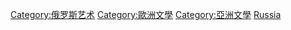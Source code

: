 {{Catnav|頁面分類|地理|国家|欧洲国家|俄罗斯|俄罗斯文化|俄罗斯艺术}}
{{Catnav|頁面分類|人文學科|艺术|各國藝術|各國文學|欧洲各国文学}}
{{Catnav|頁面分類|人文學科|艺术|各國藝術|各國文學|亚洲各国文学}}
{{Catnav|頁面分類|各種主題的頁面分類|按國家分類|各國文化|各國文學|欧洲各国文学}}
{{Catnav|頁面分類|各種主題的頁面分類|按國家分類|各國文化|各國文學|亚洲各国文学}}
{{Catnav|頁面分類|人文學科|艺术|文学|各國文學|欧洲各国文学}}
{{Catnav|頁面分類|人文學科|艺术|文学|各國文學|亚洲各国文学}}
{{Commons category|Literature of Russia}}

[[Category:俄罗斯艺术|Category:俄罗斯艺术]]
[[Category:歐洲文學|Category:歐洲文學]]
[[Category:亞洲文學|Category:亞洲文學]]
[[Category:各國文學|Russia]]